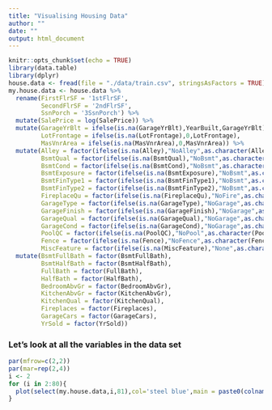 ```yaml
---
title: "Visualising Housing Data"
author: ""
date: ""
output: html_document
---
```


```r
knitr::opts_chunk$set(echo = TRUE)
library(data.table)
library(dplyr)
house.data <- fread(file = "./data/train.csv", stringsAsFactors = TRUE)
my.house.data <- house.data %>% 
  rename(FirstFlrSF = '1stFlrSF',
         SecondFlrSF = '2ndFlrSF',
         SsnPorch = '3SsnPorch') %>% 
  mutate(SalePrice = log(SalePrice)) %>% 
  mutate(GarageYrBlt = ifelse(is.na(GarageYrBlt),YearBuilt,GarageYrBlt),
         LotFrontage = ifelse(is.na(LotFrontage),0,LotFrontage),
         MasVnrArea = ifelse(is.na(MasVnrArea),0,MasVnrArea)) %>% 
  mutate(Alley = factor(ifelse(is.na(Alley),"NoAlley",as.character(Alley))),
         BsmtQual = factor(ifelse(is.na(BsmtQual),"NoBsmt",as.character(BsmtQual))),
         BsmtCond = factor(ifelse(is.na(BsmtCond),"NoBsmt",as.character(BsmtCond))),
         BsmtExposure = factor(ifelse(is.na(BsmtExposure),"NoBsmt",as.character(BsmtExposure))),
         BsmtFinType1 = factor(ifelse(is.na(BsmtFinType1),"NoBsmt",as.character(BsmtFinType1))),
         BsmtFinType2 = factor(ifelse(is.na(BsmtFinType2),"NoBsmt",as.character(BsmtFinType2))),
         FireplaceQu = factor(ifelse(is.na(FireplaceQu),"NoFire",as.character(FireplaceQu))),
         GarageType = factor(ifelse(is.na(GarageType),"NoGarage",as.character(GarageType))),
         GarageFinish = factor(ifelse(is.na(GarageFinish),"NoGarage",as.character(GarageFinish))),
         GarageQual = factor(ifelse(is.na(GarageQual),"NoGarage",as.character(GarageQual))),
         GarageCond = factor(ifelse(is.na(GarageCond),"NoGarage",as.character(GarageCond))),
         PoolQC = factor(ifelse(is.na(PoolQC),"NoPool",as.character(PoolQC))),
         Fence = factor(ifelse(is.na(Fence),"NoFence",as.character(Fence))),
         MiscFeature = factor(ifelse(is.na(MiscFeature),"None",as.character(MiscFeature)))) %>% 
  mutate(BsmtFullBath = factor(BsmtFullBath),
         BsmtHalfBath = factor(BsmtHalfBath),
         FullBath = factor(FullBath),
         HalfBath = factor(HalfBath),
         BedroomAbvGr = factor(BedroomAbvGr),
         KitchenAbvGr = factor(KitchenAbvGr),
         KitchenQual = factor(KitchenQual),
         Fireplaces = factor(Fireplaces),
         GarageCars = factor(GarageCars),
         YrSold = factor(YrSold))
```

### Let's look at all the variables in the data set

```r

par(mfrow=c(2,2))
par(mar=rep(2,4))
i <- 2
for (i in 2:80){
  plot(select(my.house.data,i,81),col='steel blue',main = paste0(colnames(my.house.data)[i]," NAs: ",sum(is.na(select(my.house.data,i)))))
}
```



